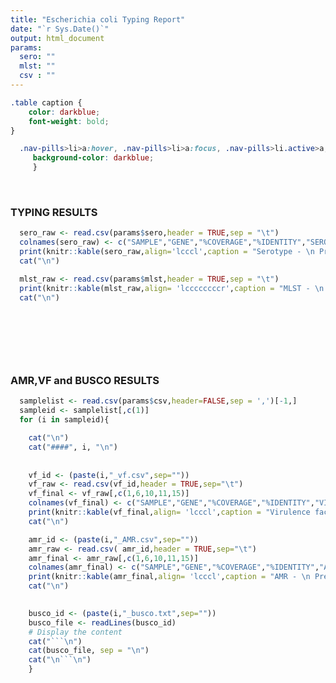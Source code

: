 ```yaml
---
title: "Escherichia coli Typing Report" 
date: "`r Sys.Date()`"
output: html_document
params:
  sero: ""
  mlst: ""
  csv : ""
---
```

```css
.table caption {
    color: darkblue;
    font-weight: bold;
}
```
```css
  .nav-pills>li>a:hover, .nav-pills>li>a:focus, .nav-pills>li.active>a,     .nav-pills>li.active>a:hover, .nav-pills>li.active>a:focus{
     background-color: darkblue;
     }
```

<br>


### TYPING RESULTS
```r
  
  sero_raw <- read.csv(params$sero,header = TRUE,sep = "\t")
  colnames(sero_raw) <- c("SAMPLE","GENE","%COVERAGE","%IDENTITY","SEROTYPE")
  print(knitr::kable(sero_raw,align='lcccl',caption = "Serotype - \n Predicted using abricate EcOH SRT2 database"))
  cat("\n")

  mlst_raw <- read.csv(params$mlst,header = TRUE,sep = "\t")
  print(knitr::kable(mlst_raw,align= 'lccccccccr',caption = "MLST - \n Predicted using https://pubmlst.org/ and MLST tool (https://github.com/tseemann/mlst)"))
  cat("\n")
  
 
```
<br>

<br>

### AMR,VF and BUSCO RESULTS {.tabset .tabset-pills}
```r

  samplelist <- read.csv(params$csv,header=FALSE,sep = ',')[-1,]
  sampleid <- samplelist[,c(1)]
  for (i in sampleid){

    cat("\n")
    cat("####", i, "\n")
  
  
    vf_id <- (paste(i,"_vf.csv",sep=""))
    vf_raw <- read.csv(vf_id,header = TRUE,sep="\t")
    vf_final <- vf_raw[,c(1,6,10,11,15)]
    colnames(vf_final) <- c("SAMPLE","GENE","%COVERAGE","%IDENTITY","VIRULENCE FACTOR")
    print(knitr::kable(vf_final,align= 'lcccl',caption = "Virulence factors - \n Predicted based on https://doi.org/10.1186/s12866-016-0782-8 using abricate tool"))
    cat("\n")

    amr_id <- (paste(i,"_AMR.csv",sep=""))
    amr_raw <- read.csv( amr_id,header = TRUE,sep="\t")
    amr_final <- amr_raw[,c(1,6,10,11,15)]
    colnames(amr_final) <- c("SAMPLE","GENE","%COVERAGE","%IDENTITY","AMR GENE")
    print(knitr::kable(amr_final,align= 'lcccl',caption = "AMR - \n Predicted based using abricate tool and CARD database (https://card.mcmaster.ca/)"))
    cat("\n")

    
    busco_id <- (paste(i,"_busco.txt",sep=""))
    busco_file <- readLines(busco_id)
    # Display the content
    cat("```\n")
    cat(busco_file, sep = "\n")
    cat("\n```\n")
    }


```
<br>